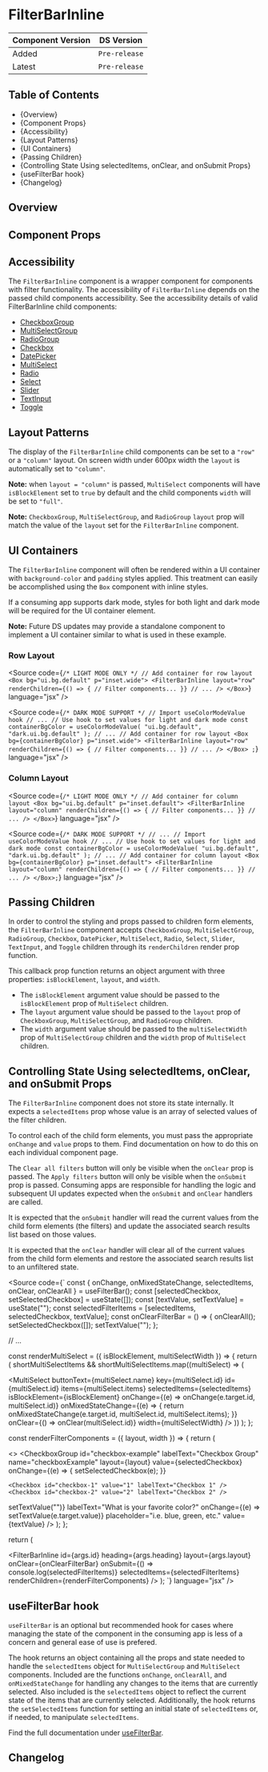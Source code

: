 
<Meta of={FilterBarInlineStories} />

# FilterBarInline

| Component Version | DS Version    |
| ----------------- | ------------- |
| Added             | `Pre-release` |
| Latest            | `Pre-release` |

## Table of Contents

- {<Link href="#overview" target="_self">Overview</Link>}
- {<Link href="#component-props" target="_self">Component Props</Link>}
- {<Link href="#accessibility" target="_self">Accessibility</Link>}
- {<Link href="#layout-patterns" target="_self">Layout Patterns</Link>}
- {<Link href="#ui-containers" target="_self">UI Containers</Link>}
- {<Link href="#passing-children" target="_self">Passing Children</Link>}
- {<Link href="#controlling-state-using-selecteditems-onclear-and-onsubmit-props" target="_self">Controlling State Using selectedItems, onClear, and onSubmit Props</Link>}
- {<Link href="#usefilterbar-hook" target="_self">useFilterBar hook</Link>}
- {<Link href="#changelog" target="_self">Changelog</Link>}

## Overview

<Description of={FilterBarInlineStories} />

## Component Props

<Canvas of={FilterBarInlineStories.WithControls} />

<ArgTypes of={FilterBarInlineStories.WithControls} />

## Accessibility

The `FilterBarInline` component is a wrapper component for components with filter
functionality. The accessibility of `FilterBarInline` depends on the passed child
components accessibility. See the accessibility details of valid FilterBarInline child
components:

- [CheckboxGroup](../?path=/docs/components-form-elements-checkboxgroup--docs#accessibility)
- [MultiSelectGroup](../?path=/docs/components-form-elements-multiselectgroup--docs#accessibility)
- [RadioGroup](../?path=/docs/components-form-elements-radiogroup--docs#accessibility)
- [Checkbox](../?path=/docs/components-form-elements-checkbox--docs#accessibility)
- [DatePicker](../?path=/docs/components-form-elements-datepicker--docs#accessibility)
- [MultiSelect](../?path=/docs/components-form-elements-multiselect--docs#accessibility)
- [Radio](../?path=/docs/components-form-elements-radio--docs#accessibility)
- [Select](../?path=/docs/components-form-elements-select--docs#accessibility)
- [Slider](../?path=/docs/components-form-elements-slider--docs#accessibility)
- [TextInput](../?path=/docs/components-form-elements-textinput--docs#accessibility)
- [Toggle](../?path=/docs/components-form-elements-toggle--docs#accessibility)

## Layout Patterns

The display of the `FilterBarInline` child components can be set to a `"row"` or a
`"column"` layout. On screen width under 600px width the `layout` is
automatically set to `"column"`.

**Note:** when `layout = "column"` is passed, `MultiSelect` components will have
`isBlockElement` set to `true` by default and the child components `width`
will be set to `"full"`.

**Note:** `CheckboxGroup`, `MultiSelectGroup`, and `RadioGroup` `layout` prop will
match the value of the `layout` set for the `FilterBarInline` component.

<Canvas of={FilterBarInlineStories.LayoutPatterns} />

## UI Containers

The `FilterBarInline` component will often be rendered within a UI container with
`background-color` and `padding` styles applied. This treatment can easily be
accomplished using the `Box` component with inline styles.

If a consuming app supports dark mode, styles for both light and dark mode will
be required for the UI container element.

**Note:** Future DS updates may provide a standalone component to implement a
UI container similar to what is used in these example.

### Row Layout

<Canvas of={FilterBarInlineStories.UIContainers} />

<Source
  code={`
/* LIGHT MODE ONLY */
// Add container for row layout
<Box bg="ui.bg.default" p="inset.wide">
  <FilterBarInline
    layout="row"
    renderChildren={() => {
      // Filter components...
    }}
    // ...
  />
</Box>
`}
  language="jsx"
/>

<Source
  code={`
/* DARK MODE SUPPORT */
// Import useColorModeValue hook
// ...
// Use hook to set values for light and dark mode
const containerBgColor = useColorModeValue(
  "ui.bg.default",
  "dark.ui.bg.default"
);
// ...
// Add container for row layout
<Box bg={containerBgColor} p="inset.wide">
  <FilterBarInline
    layout="row"
    renderChildren={() => {
      // Filter components...
    }}
    // ...
  />
</Box>
; `}
  language="jsx"
/>

### Column Layout

<Canvas of={FilterBarInlineStories.ColumnLayout} />

<Source
  code={`
/* LIGHT MODE ONLY */
// Add container for column layout
<Box bg="ui.bg.default" p="inset.default">
  <FilterBarInline
    layout="column"
    renderChildren={() => {
      // Filter components...
    }}
    // ...
  />
</Box>
`}
  language="jsx"
/>

<Source
  code={`
/* DARK MODE SUPPORT */
// ...
// Import useColorModeValue hook
// ...
// Use hook to set values for light and dark mode
const containerBgColor = useColorModeValue(
  "ui.bg.default",
  "dark.ui.bg.default"
);
// ...
// Add container for column layout
<Box bg={containerBgColor} p="inset.default">
  <FilterBarInline
    layout="column"
    renderChildren={() => {
      // Filter components...
    }}
    // ...
  />
</Box>;
`}
  language="jsx"
/>

## Passing Children

<Canvas of={FilterBarInlineStories.MultipleChildren} />

In order to control the styling and props passed to children form elements,
the `FilterBarInline` component accepts `CheckboxGroup`, `MultiSelectGroup`,
`RadioGroup`, `Checkbox`, `DatePicker`, `MultiSelect`, `Radio`, `Select`,
`Slider`, `TextInput`, and `Toggle` children through its `renderChildren` render
prop function.

This callback prop function returns an object argument with three properties:
`isBlockElement`, `layout`, and `width`.

- The `isBlockElement` argument value should be passed to the `isBlockElement`
  prop of `MultiSelect` children.
- The `layout` argument value should be passed to the `layout` prop of
  `CheckboxGroup`, `MultiSelectGroup`, and `RadioGroup` children.
- The `width` argument value should be passed to the `multiSelectWidth` prop of
  `MultiSelectGroup` children and the `width` prop of `MultiSelect` children.

## Controlling State Using selectedItems, onClear, and onSubmit Props

The `FilterBarInline` component does not store its state internally. It expects
a `selectedItems` prop whose value is an array of selected values of the filter
children.

To control each of the child form elements, you must pass the appropriate
`onChange` and `value` props to them. Find documentation on how to do this on each
individual component page.

The `Clear all filters` button will only be visible when the `onClear` prop is
passed. The `Apply filters` button will only be visible when the `onSubmit` prop is
passed. Consuming apps are responsible for handling the logic and subsequent UI
updates expected when the `onSubmit` and `onClear` handlers are called.

It is expected that the `onSubmit` handler will read the current values from the
child form elements (the filters) and update the associated search results list
based on those values.

It is expected that the `onClear` handler will clear all of the current values
from the child form elements and restore the associated search results list to an
unfiltered state.

<Source
  code={`
const { onChange, onMixedStateChange, selectedItems, onClear, onClearAll } = useFilterBar();
const [selectedCheckbox, setSelectedCheckbox] = useState([]);
const [textValue, setTextValue] = useState("");
const selectedFilterItems = [selectedItems, selectedCheckbox, textValue];
const onClearFilterBar = () => {
  onClearAll();
  setSelectedCheckbox([]);
  setTextValue("");
};

// ...

const renderMultiSelect = ({ isBlockElement, multiSelectWidth }) => {
return (
shortMultiSelectItems &&
shortMultiSelectItems.map((multiSelect) => (

<MultiSelect
  buttonText={multiSelect.name}
  key={multiSelect.id}
  id={multiSelect.id}
  items={multiSelect.items}
  selectedItems={selectedItems}
  isBlockElement={isBlockElement}
  onChange={(e) => onChange(e.target.id, multiSelect.id)}
  onMixedStateChange={(e) => {
    return onMixedStateChange(e.target.id, multiSelect.id, multiSelect.items);
  }}
  onClear={() => onClear(multiSelect.id)}
  width={multiSelectWidth}
/>
)) ); };

const renderFilterComponents = ({ layout, width }) => {
return (

<>
  <MultiSelectGroup
    id="multiselect-group"
    labelText="MultiSelect Group"
    layout={layout}
    multiSelectWidth={width}
    renderMultiSelect={renderMultiSelect}
  />
  <CheckboxGroup
    id="checkbox-example"
    labelText="Checkbox Group"
    name="checkboxExample"
    layout={layout}
    value={selectedCheckbox}
    onChange={(e) => {
      setSelectedCheckbox(e);
    }}
  >
    <Checkbox id="checkbox-1" value="1" labelText="Checkbox 1" />
    <Checkbox id="checkbox-2" value="2" labelText="Checkbox 2" />
  </CheckboxGroup>
  <TextInput
    id="textinput-example"
    isClearable
    isClearableCallback={() => setTextValue("")}
    labelText="What is your favorite color?"
    onChange={(e) => setTextValue(e.target.value)}
    placeholder="i.e. blue, green, etc."
    value={textValue}
  />
</>
); };

return (

<FilterBarInline
  id={args.id}
  heading={args.heading}
  layout={args.layout}
  onClear={onClearFilterBar}
  onSubmit={() => console.log(selectedFilterItems)}
  selectedItems={selectedFilterItems}
  renderChildren={renderFilterComponents}
/>
); `} language="jsx" />

## useFilterBar hook

`useFilterBar` is an optional but recommended hook for cases where managing
the state of the component in the consuming app is less of a concern and general
ease of use is prefered.

The hook returns an object containing all the props and state needed to
handle the `selectedItems` object for `MultiSelectGroup` and `MultiSelect`
components. Included are the functions `onChange`, `onClearAll`, and
`onMixedStateChange` for handling any changes to the items that are currently
selected. Also included is the `selectedItems` object to reflect the current
state of the items that are currently selected. Additionally, the hook returns
the `setSelectedItems` function for setting an initial state of `selectedItems`
or, if needed, to manipulate `selectedItems`.

Find the full documentation under [useFilterBar](../?path=/docs/hooks-usefilterbar--docs).

## Changelog

<ComponentChangelogTable changelogData={changelogData} />
